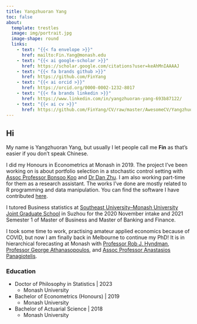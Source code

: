 ```yaml
---
title: Yangzhuoran Yang
toc: false
about:
  template: trestles
  image: img/portrait.jpg
  image-shape: round
  links:
    - text: "{{< fa envelope >}}"
      href: mailto:Fin.Yang@monash.edu
    - text: "{{< ai google-scholar >}}"
      href: https://scholar.google.com/citations?user=keAhMnIAAAAJ
    - text: "{{< fa brands github >}}"
      href: https://github.com/FinYang
    - text: "{{< ai orcid >}}"
      href: https://orcid.org/0000-0002-1232-8017
    - text: "{{< fa brands linkedin >}}"
      href: https://www.linkedin.com/in/yangzhuoran-yang-693b87122/
    - text: "{{< ai cv >}}"
      href: https://github.com/FinYang/CV/raw/master/AwesomeCV/YangzhuoranYang_CV.pdf
---
```


## Hi

My name is Yangzhuoran Yang, but usually I let people call me **Fin** as that's easier if you don't speak Chinese.

I did my Honours in Econometrics at Monash in 2019. The project I've been working on is about portfolio selection in a stochastic control setting with [Assoc Professor Bonsoo Koo](https://research.monash.edu/en/persons/bonsoo-koo) and [Dr Dan Zhu](https://research.monash.edu/en/persons/dan-zhu). I am also working part-time for them as a research assistant. The works I've done are mostly related to R programming and data manipulation. You can find the software I have contributed [here](/software/).

I tutored Business statistics at [Southeast University--Monash University Joint Graduate School](https://www.monash.edu/suzhou) in Suzhou for the 2020 November intake and 2021 Semester 1 of Master of Business and Master of Banking and Finance.

I took some time to work, practising amateur applied economics because of COVID, but now I am finally back in Melbourne to continue my PhD! It is in hierarchical forecasting at Monash with [Professor Rob J. Hyndman](https://robjhyndman.com/), [Professor George Athanasopoulos](https://research.monash.edu/en/persons/george-athanasopoulos), and [Assoc Professor Anastasios Panagiotelis](https://anastasiospanagiotelis.netlify.app/).

### Education

- Doctor of Philosophy in Statistics | 2023
    - Monash University
- Bachelor of Econometrics (Honours) | 2019
    - Monash University
- Bachelor of Actuarial Science | 2018
    - Monash University
